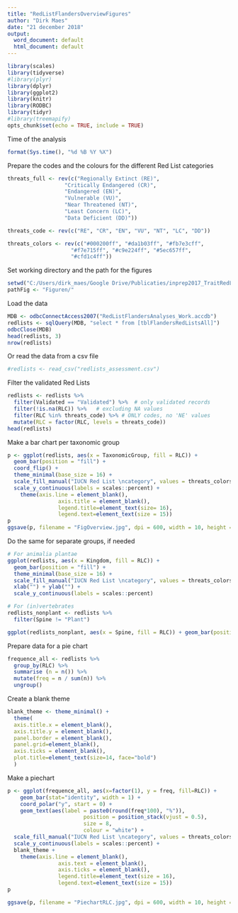 ---
title: "RedListFlandersOverviewFigures"
author: "Dirk Maes"
date: "21 december 2018"
output:
  word_document: default
  html_document: default
---
```{r setup, include = FALSE}
library(scales)
library(tidyverse)
#library(plyr)
library(dplyr)
library(ggplot2)
library(knitr)
library(RODBC)
library(tidyr)
#library(treemapify)
opts_chunk$set(echo = TRUE, include = TRUE)
```

Time of the analysis
```{r, echo = FALSE}
format(Sys.time(), "%d %B %Y %X")
```
Prepare the codes and the colours for the different Red List categories
```{r}
threats_full <- rev(c("Regionally Extinct (RE)", 
                  "Critically Endangered (CR)", 
                  "Endangered (EN)",
                  "Vulnerable (VU)",
                  "Near Threatened (NT)",
                  "Least Concern (LC)",
                  "Data Deficient (DD)"))

threats_code <- rev(c("RE", "CR", "EN", "VU", "NT", "LC", "DD"))

threats_colors <- rev(c("#000200ff", "#da1b03ff", "#fb7e3cff",
                    "#f7e715ff", "#c9e224ff", "#5ec657ff", 
                    "#cfd1c4ff"))
```

Set working directory and the path for the figures
```{r, echo = TRUE, include = TRUE}
setwd("C:/Users/dirk_maes/Google Drive/Publicaties/inprep2017_TraitRedListingFlandersAnalyses/")
pathFig <- "Figuren/"
```

Load the data
```{r, echo = TRUE, include = TRUE}
MDB <- odbcConnectAccess2007("RedListFlandersAnalyses_Work.accdb")
redlists <- sqlQuery(MDB, "select * from [tblFlandersRedListsAll]")
odbcClose(MDB)
head(redlists, 3)
nrow(redlists)
```

Or read the data from a csv file
```{r, echo = TRUE, include = TRUE}
#redlists <- read_csv("redlists_assessment.csv")
```

Filter the validated Red Lists
```{r, echo = TRUE, include = TRUE}
redlists <- redlists %>%
  filter(Validated == "Validated") %>%  # only validated records
  filter(!is.na(RLC)) %>%   # excluding NA values
  filter(RLC %in% threats_code) %>% # ONLY codes, no 'NE' values
  mutate(RLC = factor(RLC, levels = threats_code))
head(redlists)
```

Make a bar chart per taxonomic group
```{r, echo = TRUE, include = TRUE}
p <- ggplot(redlists, aes(x = TaxonomicGroup, fill = RLC)) +
  geom_bar(position = "fill") +
  coord_flip() +
  theme_minimal(base_size = 16) +
  scale_fill_manual("IUCN Red List \ncategory", values = threats_colors) +
  scale_y_continuous(labels = scales::percent) +
	theme(axis.line = element_blank(),
				axis.title = element_blank(),
				legend.title=element_text(size= 16),
				legend.text=element_text(size = 15))
p
ggsave(p, filename = "FigOverview.jpg", dpi = 600, width = 10, height = 7, path = pathFig)
```

Do the same for separate groups, if needed
```{r, echo = TRUE, include = TRUE}
# For animalia plantae
ggplot(redlists, aes(x = Kingdom, fill = RLC)) +
  geom_bar(position = "fill") +
  theme_minimal(base_size = 16) +
  scale_fill_manual("IUCN Red List \ncategory", values = threats_colors) +
  xlab("") + ylab("") + 
  scale_y_continuous(labels = scales::percent)

# For (in)vertebrates
redlists_nonplant <- redlists %>% 
  filter(Spine != "Plant")

ggplot(redlists_nonplant, aes(x = Spine, fill = RLC)) + geom_bar(position = "fill") + theme_minimal(base_size = 16) + scale_fill_manual("IUCN Red List \ncategory", values = threats_colors) + xlab("") + ylab("") + scale_y_continuous(labels = scales::percent)
```

Prepare data for a pie chart
```{r, echo = TRUE, include = TRUE}
frequence_all <- redlists %>%
  group_by(RLC) %>%
  summarise (n = n()) %>%
  mutate(freq = n / sum(n)) %>%
  ungroup()
```

Create a blank theme
```{r, echo = TRUE, include = TRUE}
blank_theme <- theme_minimal() +
  theme(
  axis.title.x = element_blank(),
  axis.title.y = element_blank(),
  panel.border = element_blank(),
  panel.grid=element_blank(),
  axis.ticks = element_blank(),
  plot.title=element_text(size=14, face="bold")
  )
```

Make a piechart
```{r, echo = TRUE, include = TRUE}
p <- ggplot(frequence_all, aes(x=factor(1), y = freq, fill=RLC)) +
	geom_bar(stat="identity", width = 1) +
	coord_polar("y", start = 0) +
	geom_text(aes(label = paste0(round(freq*100), "%")),
						position = position_stack(vjust = 0.5),
						size = 8,
						colour = "white") +
  scale_fill_manual("IUCN Red List \ncategory", values = threats_colors) +
  scale_y_continuous(labels = scales::percent) +
  blank_theme +
	theme(axis.line = element_blank(),
				axis.text = element_blank(),
				axis.ticks = element_blank(),
				legend.title=element_text(size = 16),
				legend.text=element_text(size = 15))
p

ggsave(p, filename = "PiechartRLC.jpg", dpi = 600, width = 10, height = 7, path = pathFig)
```